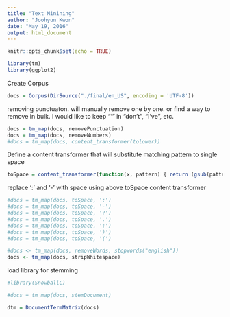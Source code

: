```yaml
---
title: "Text Minining"
author: "Joohyun Kwon"
date: "May 19, 2016"
output: html_document
---
```


```r
knitr::opts_chunk$set(echo = TRUE)
```

```r
library(tm)
library(ggplot2)
```

Create Corpus
```r
docs = Corpus(DirSource("./final/en_US", encoding = 'UTF-8'))
```

removing punctuaton. will manually remove one by one. or find a way to remove in bulk. I would like to keep "'" in "don't", "I've", etc.
```r
docs = tm_map(docs, removePunctuation)
docs = tm_map(docs, removeNumbers)
#docs = tm_map(docs, content_transformer(tolower))
```



Define a content transformer that will substitute matching pattern to single space
```r
toSpace = content_transformer(function(x, pattern) { return (gsub(pattern, ' ', x))})
```

replace ':' and '-' with space using above toSpace content transformer
```r
#docs = tm_map(docs, toSpace, ':')
#docs = tm_map(docs, toSpace, '-')
#docs = tm_map(docs, toSpace, '?')
#docs = tm_map(docs, toSpace, '.')
#docs = tm_map(docs, toSpace, ';')
#docs = tm_map(docs, toSpace, ')')
#docs = tm_map(docs, toSpace, '(')
```


```r

#docs <- tm_map(docs, removeWords, stopwords("english"))
docs <- tm_map(docs, stripWhitespace)
```

load library for stemming
```r
#library(SnowballC)
```
```r
#docs = tm_map(docs, stemDocument)
```
```r
dtm = DocumentTermMatrix(docs)
```



